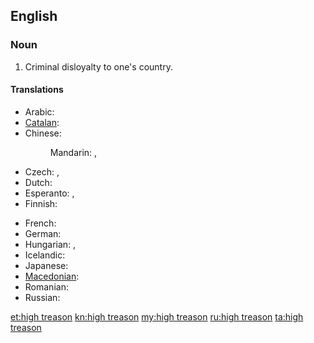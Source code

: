 ==English==

===Noun===
{{en-noun|sg=[[high]] [[treason]]|-}}

# Criminal disloyalty to one's country.

====Translations====
{{trans-top|Criminal disloyalty to one's country}}
* Arabic: {{t-|ar|خيانة عظمى|f|tr=xiyāna ʿúẓmā}}
* [[Catalan]]: {{t|ca|alta traïció|f}}
* Chinese:
*: Mandarin: {{t|zh|叛國罪|sc=Hani}}, {{t|zh|叛国罪|tr=pànguózuì|sc=Hani}}
* Czech: {{t-|cs|velezrada|f}},  {{t-|cs|vlastizrada|f}}
* Dutch: {{t|nl|hoogverraad}}
* Esperanto: {{t|eo|altperfido}}, {{t|eo|ŝtatperfido}}
* Finnish: {{t-|fi|maanpetos}}
{{trans-mid}}
* French: {{t+|fr|haute trahison|f}}
* German: {{t-|de|Hochverrat|m}}
* Hungarian: {{t|hu|felségárulás}},  {{t|hu|hazaárulás}}
* Icelandic: {{t+|is|landráð|n|p}}
* Japanese: {{t|ja|大逆罪|tr=たいぎゃくざい, taigyakuzai|sc=Jpan}}
* [[Macedonian]]: {{t-|mk|велепредавство|n|tr=veleprédavstvo}}
* Romanian: {{t|ro|înaltă trădare|f}}
* Russian: {{t|ru|государственная измена|f|tr=gosudárstvennaja izména|sc=Cyrl}}
{{trans-bottom}}

[[et:high treason]]
[[kn:high treason]]
[[my:high treason]]
[[ru:high treason]]
[[ta:high treason]]